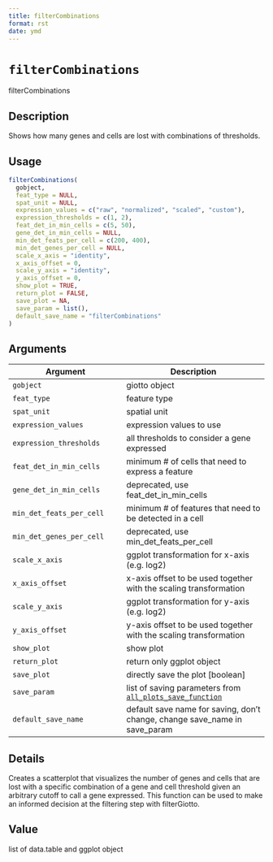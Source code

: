 ```yaml
--- 
title: filterCombinations 
format: rst 
date: ymd 
--- 
```

# `filterCombinations`

filterCombinations


## Description

Shows how many genes and cells are lost with combinations of thresholds.


## Usage

```r
filterCombinations(
  gobject,
  feat_type = NULL,
  spat_unit = NULL,
  expression_values = c("raw", "normalized", "scaled", "custom"),
  expression_thresholds = c(1, 2),
  feat_det_in_min_cells = c(5, 50),
  gene_det_in_min_cells = NULL,
  min_det_feats_per_cell = c(200, 400),
  min_det_genes_per_cell = NULL,
  scale_x_axis = "identity",
  x_axis_offset = 0,
  scale_y_axis = "identity",
  y_axis_offset = 0,
  show_plot = TRUE,
  return_plot = FALSE,
  save_plot = NA,
  save_param = list(),
  default_save_name = "filterCombinations"
)
```


## Arguments

Argument      |Description
------------- |----------------
`gobject`     |     giotto object
`feat_type`     |     feature type
`spat_unit`     |     spatial unit
`expression_values`     |     expression values to use
`expression_thresholds`     |     all thresholds to consider a gene expressed
`feat_det_in_min_cells`     |     minimum # of cells that need to express a feature
`gene_det_in_min_cells`     |     deprecated, use feat_det_in_min_cells
`min_det_feats_per_cell`     |     minimum # of features that need to be detected in a cell
`min_det_genes_per_cell`     |     deprecated, use min_det_feats_per_cell
`scale_x_axis`     |     ggplot transformation for x-axis (e.g. log2)
`x_axis_offset`     |     x-axis offset to be used together with the scaling transformation
`scale_y_axis`     |     ggplot transformation for y-axis (e.g. log2)
`y_axis_offset`     |     y-axis offset to be used together with the scaling transformation
`show_plot`     |     show plot
`return_plot`     |     return only ggplot object
`save_plot`     |     directly save the plot [boolean]
`save_param`     |     list of saving parameters from [`all_plots_save_function`](#allplotssavefunction)
`default_save_name`     |     default save name for saving, don't change, change save_name in save_param


## Details

Creates a scatterplot that visualizes the number of genes and cells that are
 lost with a specific combination of a gene and cell threshold given an arbitrary cutoff
 to call a gene expressed. This function can be used to make an informed decision at the
 filtering step with filterGiotto.


## Value

list of data.table and ggplot object


